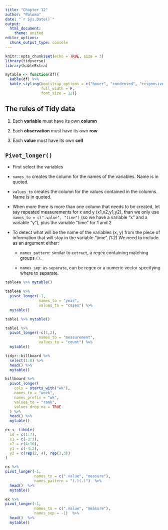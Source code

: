 ```yaml
---
title: "Chapter 12"
author: "Paloma"
date: "`r Sys.Date()`"
output: 
  html_document:
    theme: united
editor_options: 
  chunk_output_type: console
---
```


```r
knitr::opts_chunk$set(echo = TRUE, size = 3)
library(tidyverse)
library(kableExtra)

mytable <- function(df){
  kable(df) %>%
  kable_styling(bootstrap_options = c("hover", "condensed", "responsive"),
                full_width = F,
                font_size = 12)}
```

## The rules of Tidy data

1. Each **variable** must have its own **column**

2. Each **observation** must have its own **row**

3. Each **value** must have its own **cell**

## `Pivot_longer()`

- First select the variables

- `names_to` creates the column for the names of the variables. Name is in quoted.

- `values_to` creates the column for the values contained in the columns. Name is in quoted.

- When more there is more than one column that needs to be created, let say repeated measurements for x and y (x1,x2,y1,y2), than we only use `names_to = c(".value", "time")` (so we have a variable "x" and a variable "y"), plus the variable "time" for 1 and 2 

- To detect what will be the name of the variables (x, y) from the piece of information that will stay in the variable "time" (1:2) We need to include as an argument either: 

  + `names_pattern`: similar to `extract`, a regex containing matching groups `()`.
  
  + `names_sep`: as `separate`, can be regex or a numeric vector specifying where to separate.

```r
table4a %>% mytable()
```

```r
table4a %>% 
  pivot_longer(-1,
               names_to = "year",
               values_to = "cases") %>% 
  mytable()
```

```r
table1 %>% mytable()

table1 %>%
  pivot_longer(-c(1,2),
               names_to = "measurement",
               values_to = "count") %>% 
  mytable()
```

```r
tidyr::billboard %>%
  select(1:8) %>%
  head() %>%
  mytable()
```

```r
billboard %>%
  pivot_longer(
    cols = starts_with("wk"),
    names_to = "week",
    names_prefix = "wk",
    values_to = "rank",
    values_drop_na = TRUE
  ) %>%
  head() %>%
  mytable()
```

```r
ex <- tibble(
  id = c(1:7),
  x1 = c(-3:3),
  x2 = c(4:10),
  y1 = c(-4:2),
  y2 = c(rep(2, 4), rep(3,3))
)
```

```r
ex %>%
pivot_longer(-1,
             names_to = c(".value", "measure"),
             names_pattern = "(.)(.)")  %>%
  head()  %>%
  mytable()

ex %>%
pivot_longer(-1,
             names_to = c(".value", "measure"),
             names_sep = -1)  %>%
  head()  %>%
  mytable()
```


